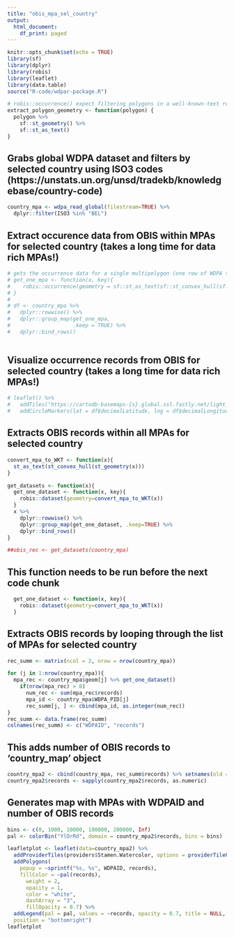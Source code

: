 ```yaml
---
title: "obis_mpa_sel_country"
output:
  html_document:
    df_print: paged
---
```


```r
knitr::opts_chunk$set(echo = TRUE)
library(sf)
library(dplyr)
library(robis)
library(leaflet)
library(data.table)
source("R-code/wdpar-package.R")

# robis::occurrence() expect filtering polygons in a well-known-text represerntation (aka WKT)
extract_polygon_geometry <- function(polygon) {
  polygon %>%
    sf::st_geometry() %>%
    sf::st_as_text()
}

```

## Grabs global WDPA dataset and filters by selected country using ISO3 codes (https://unstats.un.org/unsd/tradekb/knowledgebase/country-code)

```r
country_mpa <- wdpa_read_global(filestream=TRUE) %>%
  dplyr::filter(ISO3 %in% "BEL")
```


## Extract occurence data from OBIS within MPAs for selected country (takes a long time for data rich MPAs!)

```r

# gets the occurrence data for a single multipolygon (one row of WDPA table)
# get_one_mpa <- function(x, key){
#    robis::occurrence(geometry = sf::st_as_text(sf::st_convex_hull(sf::st_geometry(x))))
# }
# 
# df <- country_mpa %>%
#   dplyr::rowwise() %>%
#   dplyr::group_map(get_one_mpa,
#                    .keep = TRUE) %>%
#   dplyr::bind_rows()
   
```

## Visualize occurrence records from OBIS for selected country (takes a long time for data rich MPAs!)

```r
# leaflet() %>%
#   addTiles("https://cartodb-basemaps-{s}.global.ssl.fastly.net/light_all/{z}/{x}/{y}.png") %>%
#   addCircleMarkers(lat = df$decimalLatitude, lng = df$decimalLongitude, radius = 5, weight = 0, fillOpacity = 1, fillColor = "#cc3300")

```

## Extracts OBIS records within all MPAs for selected country

```r
convert_mpa_to_WKT <- function(x){
  st_as_text(st_convex_hull(st_geometry(x)))
}

get_datasets <- function(x){
  get_one_dataset <- function(x, key){
    robis::dataset(geometry=convert_mpa_to_WKT(x))
  }
  x %>% 
    dplyr::rowwise() %>% 
    dplyr::group_map(get_one_dataset, .keep=TRUE) %>% 
    dplyr::bind_rows()
}

##obis_rec <- get_datasets(country_mpa)
```

## This function needs to be run before the next code chunk

```r
  get_one_dataset <- function(x, key){
    robis::dataset(geometry=convert_mpa_to_WKT(x))
  }
```

## Extracts OBIS records by looping through the list of MPAs for selected country

```r
rec_summ <- matrix(ncol = 2, nrow = nrow(country_mpa)) 

for (j in 1:nrow(country_mpa)){
  mpa_rec <- country_mpa$geom[j] %>% get_one_dataset()
    if(nrow(mpa_rec) > 0)
      num_rec <- sum(mpa_rec$records)
      mpa_id <- country_mpa$WDPA_PID[j]
      rec_summ[j, ] <- cbind(mpa_id, as.integer(num_rec))
}
rec_summ <- data.frame(rec_summ) 
colnames(rec_summ) <- c("WDPAID", "records")
```

## This adds number of OBIS records to 'country_map' object

```r
country_mpa2 <- cbind(country_mpa, rec_summ$records) %>% setnames(old = c('rec_summ.records'), new = c('records'))
country_mpa2$records <- sapply(country_mpa2$records, as.numeric)
```

## Generates map with MPAs with WDPAID and number of OBIS records

```r
bins <- c(0, 1000, 10000, 100000, 200000, Inf)
pal <- colorBin("YlOrRd", domain = country_mpa2$records, bins = bins)

leafletplot <- leaflet(data=country_mpa2) %>% 
  addProviderTiles(providers$Stamen.Watercolor, options = providerTileOptions(noWrap = TRUE)) %>% 
  addPolygons(
    popup = ~sprintf("%s, %s", WDPAID, records),
    fillColor = ~pal(records),
      weight = 2,
      opacity = 1,
      color = "white",
      dashArray = "3",
      fillOpacity = 0.7) %>% 
  addLegend(pal = pal, values = ~records, opacity = 0.7, title = NULL,
  position = "bottomright")
leafletplot 
```





